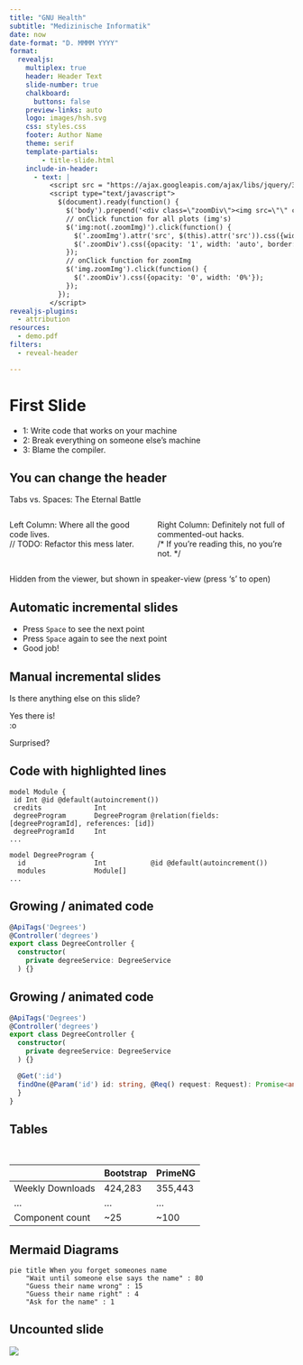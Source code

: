```yaml
---
title: "GNU Health"
subtitle: "Medizinische Informatik"
date: now
date-format: "D. MMMM YYYY"
format:
  revealjs:
    multiplex: true
    header: Header Text
    slide-number: true
    chalkboard:
      buttons: false
    preview-links: auto
    logo: images/hsh.svg
    css: styles.css
    footer: Author Name
    theme: serif
    template-partials:
        - title-slide.html
    include-in-header:
      - text: |
          <script src = "https://ajax.googleapis.com/ajax/libs/jquery/3.4.1/jquery.min.js""></script>
          <script type="text/javascript">
            $(document).ready(function() {
              $('body').prepend('<div class=\"zoomDiv\"><img src=\"\" class=\"zoomImg\"></div>');
              // onClick function for all plots (img's)
              $('img:not(.zoomImg)').click(function() {
                $('.zoomImg').attr('src', $(this).attr('src')).css({width: '100%'});
                $('.zoomDiv').css({opacity: '1', width: 'auto', border: '1px solid white', borderRadius: '5px', position: 'fixed', top: '50%', left: '50%', marginRight: '-50%', transform: 'translate(-50%, -50%)', boxShadow: '0px 0px 50px #888888', zIndex: '50', overflow: 'auto', maxHeight: '100%'});
              });
              // onClick function for zoomImg
              $('img.zoomImg').click(function() {
                $('.zoomDiv').css({opacity: '0', width: '0%'});
              });
            });
          </script>
revealjs-plugins:
  - attribution
resources:
  - demo.pdf
filters:
  - reveal-header

---
```


# First Slide  
- 1: Write code that works on your machine
- 2: Break everything on someone else’s machine
- 3: Blame the compiler. 


## You can change the header
::: header
Tabs vs. Spaces: The Eternal Battle
:::

::: {.columns}

::: {.column width="50%"}
Left Column: Where all the good code lives.  
// TODO: Refactor this mess later.
:::

::: {.column width="50%"}
Right Column: Definitely not full of commented-out hacks.  
/* If you're reading this, no you’re not. */
:::

:::

::: notes
Hidden from the viewer, but shown in speaker-view (press 's' to open)
:::


## Automatic incremental slides
::: {.incremental}
- Press `Space` to see the next point
- Press `Space` again to see the next point
- Good job!
:::

## Manual incremental slides

Is there anything else on this slide?

::: {.fragment}
Yes there is! <br>
:o 
:::

::: {.fragment}
Surprised?
:::


## Code with highlighted lines {auto-animate="true" visibility="uncounted"}
```prisma {code-line-numbers="4-5,8-10"}
model Module {
 id Int @id @default(autoincrement())
 credits             Int
 degreeProgram       DegreeProgram @relation(fields: [degreeProgramId], references: [id])
 degreeProgramId     Int
...

model DegreeProgram {
  id                 Int           @id @default(autoincrement())
  modules            Module[]
...
``` 

## Growing / animated code {auto-animate="true"}
```ts {code-line-numbers="3|4-6|1-2"}
@ApiTags('Degrees')
@Controller('degrees')
export class DegreeController {
  constructor(
    private degreeService: DegreeService
  ) {}
```
## Growing / animated code  {auto-animate="true" visibility="uncounted"}
```ts {code-line-numbers="8-10"}
@ApiTags('Degrees')
@Controller('degrees')
export class DegreeController {
  constructor(
    private degreeService: DegreeService
  ) {}

  @Get(':id')
  findOne(@Param('id') id: string, @Req() request: Request): Promise<any> {
  }
}
```


## Tables
<br>

|                  | Bootstrap  | PrimeNG  |
|------------------|--------|--------|
| Weekly Downloads | 424,283   | 355,443   |
| ...              | ...   | ...   |
| Component count  | ~25   | ~100   |




## Mermaid Diagrams

```mermaid
pie title When you forget someones name
    "Wait until someone else says the name" : 80
    "Guess their name wrong" : 15
    "Guess their name right" : 4
    "Ask for the name" : 1
```


## Uncounted slide {visibility="uncounted"}
![](images/screenshot.jpg)